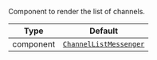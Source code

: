 Component to render the list of channels.

| Type | Default |
| - | - |
| component | [`ChannelListMessenger`](/reactnative/ui-components/channel-list-messenger) |